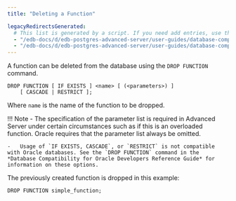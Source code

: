 ```yaml
---
title: "Deleting a Function"

legacyRedirectsGenerated:
  # This list is generated by a script. If you need add entries, use the `legacyRedirects` key.
  - "/edb-docs/d/edb-postgres-advanced-server/user-guides/database-compatibility-stored-procedural-language-guide/13/deleting_a_function.html"
  - "/edb-docs/d/edb-postgres-advanced-server/user-guides/database-compatibility-stored-procedural-language-guide/latest/deleting_a_function.html"
---
```


<div id="deleting_a_function" class="registered_link"></div>

A function can be deleted from the database using the `DROP FUNCTION` command.

```text
DROP FUNCTION [ IF EXISTS ] <name> [ (<parameters>) ]
    [ CASCADE | RESTRICT ];
```

Where `name` is the name of the function to be dropped.

!!! Note
    -   The specification of the parameter list is required in Advanced Server under certain circumstances such as if this is an overloaded function. Oracle requires that the parameter list always be omitted.

    -   Usage of `IF EXISTS, CASCADE`, or `RESTRICT` is not compatible with Oracle databases. See the `DROP FUNCTION` command in the *Database Compatibility for Oracle Developers Reference Guide* for information on these options.

The previously created function is dropped in this example:

```text
DROP FUNCTION simple_function;
```
